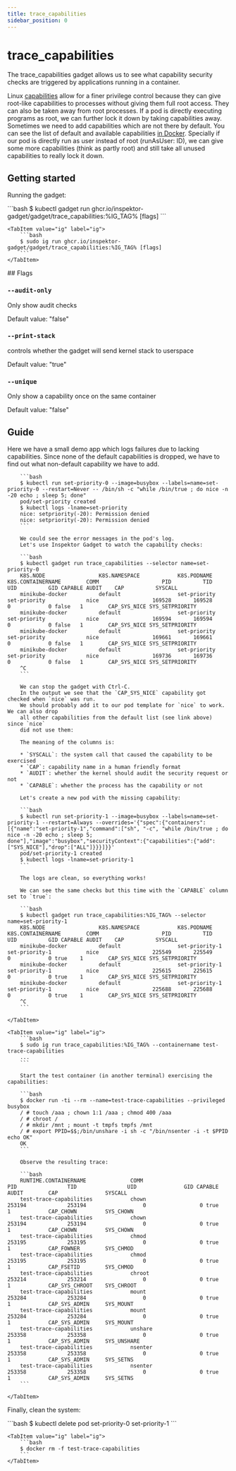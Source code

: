```yaml
---
title: trace_capabilities
sidebar_position: 0
---
```



# trace_capabilities

The trace_capabilities gadget allows us to see what capability security checks are triggered by applications
running in a container.

Linux [capabilities](https://man7.org/linux/man-pages/man7/capabilities.7.html) allow for a finer
privilege control because they can give root-like capabilities to processes without giving them full
root access. They can also be taken away from root processes. If a pod is directly executing
programs as root, we can further lock it down by taking capabilities away. Sometimes we need to add
capabilities which are not there by default. You can see the list of default and available
capabilities [in
Docker](https://docs.docker.com/engine/reference/run/#runtime-privilege-and-linux-capabilities).
Specially if our pod is directly run as user instead of root (runAsUser: ID), we can give some more
capabilities (think as partly root) and still take all unused capabilities to really lock it down.

## Getting started

Running the gadget:

<Tabs groupId="env">
    <TabItem value="kubectl-gadget" label="kubectl gadget">
        ```bash
        $ kubectl gadget run ghcr.io/inspektor-gadget/gadget/trace_capabilities:%IG_TAG% [flags]
        ```
    </TabItem>

    <TabItem value="ig" label="ig">
        ```bash
        $ sudo ig run ghcr.io/inspektor-gadget/gadget/trace_capabilities:%IG_TAG% [flags]
        ```
    </TabItem>
</Tabs>
## Flags

### `--audit-only`

Only show audit checks

Default value: "false"

### `--print-stack`

controls whether the gadget will send kernel stack to userspace

Default value: "true"

### `--unique`

Only show a capability once on the same container

Default value: "false"

## Guide

<Tabs groupId="env">
    <TabItem value="kubectl-gadget" label="kubectl gadget">
        Here we have a small demo app which logs failures due to lacking capabilities.
        Since none of the default capabilities is dropped, we have to find
        out what non-default capability we have to add.

        ```bash
        $ kubectl run set-priority-0 --image=busybox --labels=name=set-priority-0 --restart=Never -- /bin/sh -c "while /bin/true ; do nice -n -20 echo ; sleep 5; done"
        pod/set-priority created
        $ kubectl logs -lname=set-priority
        nice: setpriority(-20): Permission denied
        nice: setpriority(-20): Permission denied
        ```

        We could see the error messages in the pod's log.
        Let's use Inspektor Gadget to watch the capability checks:

        ```bash
        $ kubectl gadget run trace_capabilities --selector name=set-priority-0
        K8S.NODE                 K8S.NAMESPACE            K8S.PODNAME              K8S.CONTAINERNAME        COMM                    PID          TID          UID          GID CAPABLE AUDIT    CAP          SYSCALL
        minikube-docker          default                  set-priority             set-priority             nice                 169528       169528            0            0 false   1        CAP_SYS_NICE SYS_SETPRIORITY
        minikube-docker          default                  set-priority             set-priority             nice                 169594       169594            0            0 false   1        CAP_SYS_NICE SYS_SETPRIORITY
        minikube-docker          default                  set-priority             set-priority             nice                 169661       169661            0            0 false   1        CAP_SYS_NICE SYS_SETPRIORITY
        minikube-docker          default                  set-priority             set-priority             nice                 169736       169736            0            0 false   1        CAP_SYS_NICE SYS_SETPRIORITY
        ^C
        ```

        We can stop the gadget with Ctrl-C.
        In the output we see that the `CAP_SYS_NICE` capability got checked when `nice` was run.
        We should probably add it to our pod template for `nice` to work. We can also drop
        all other capabilities from the default list (see link above) since `nice`
        did not use them:

        The meaning of the columns is:

        * `SYSCALL`: the system call that caused the capability to be exercised
        * `CAP`: capability name in a human friendly format
        * `AUDIT`: whether the kernel should audit the security request or not
        * `CAPABLE`: whether the process has the capability or not

        Let's create a new pod with the missing capability:

        ```bash
        $ kubectl run set-priority-1 --image=busybox --labels=name=set-priority-1 --restart=Always --overrides='{"spec":{"containers":[{"name":"set-priority-1","command":["sh", "-c", "while /bin/true ; do nice -n -20 echo ; sleep 5; done"],"image":"busybox","securityContext":{"capabilities":{"add":["SYS_NICE"],"drop":["ALL"]}}}]}}'
        pod/set-priority-1 created
        $ kubectl logs -lname=set-priority-1
        ```

        The logs are clean, so everything works!

        We can see the same checks but this time with the `CAPABLE` column set to `true`:

        ```bash
        $ kubectl gadget run trace_capabilities:%IG_TAG% --selector name=set-priority-1
        K8S.NODE                 K8S.NAMESPACE            K8S.PODNAME              K8S.CONTAINERNAME        COMM                    PID          TID          UID          GID CAPABLE AUDIT    CAP          SYSCALL
        minikube-docker          default                  set-priority-1           set-priority-1           nice                 225549       225549            0            0 true    1        CAP_SYS_NICE SYS_SETPRIORITY
        minikube-docker          default                  set-priority-1           set-priority-1           nice                 225615       225615            0            0 true    1        CAP_SYS_NICE SYS_SETPRIORITY
        minikube-docker          default                  set-priority-1           set-priority-1           nice                 225688       225688            0            0 true    1        CAP_SYS_NICE SYS_SETPRIORITY
        ^C
        ```

    </TabItem>

    <TabItem value="ig" label="ig">
        ```bash
        $ sudo ig run trace_capabilities:%IG_TAG% --containername test-trace-capabilities
        ...
        ```

        Start the test container (in another terminal) exercising the capabilities:

        ```bash
        $ docker run -ti --rm --name=test-trace-capabilities --privileged busybox
        / # touch /aaa ; chown 1:1 /aaa ; chmod 400 /aaa
        / # chroot /
        / # mkdir /mnt ; mount -t tmpfs tmpfs /mnt
        / # export PPID=$$;/bin/unshare -i sh -c "/bin/nsenter -i -t $PPID echo OK"
        OK
        ```

        Observe the resulting trace:

        ```bash
        RUNTIME.CONTAINERNAME              COMM                            PID                TID                UID               GID CAPABLE     AUDIT        CAP               SYSCALL
        test-trace-capabilities            chown                        253194             253194                  0                 0 true        1            CAP_CHOWN         SYS_CHOWN
        test-trace-capabilities            chown                        253194             253194                  0                 0 true        1            CAP_CHOWN         SYS_CHOWN
        test-trace-capabilities            chmod                        253195             253195                  0                 0 true        1            CAP_FOWNER        SYS_CHMOD
        test-trace-capabilities            chmod                        253195             253195                  0                 0 true        1            CAP_FSETID        SYS_CHMOD
        test-trace-capabilities            chroot                       253214             253214                  0                 0 true        1            CAP_SYS_CHROOT    SYS_CHROOT
        test-trace-capabilities            mount                        253284             253284                  0                 0 true        1            CAP_SYS_ADMIN     SYS_MOUNT
        test-trace-capabilities            mount                        253284             253284                  0                 0 true        1            CAP_SYS_ADMIN     SYS_MOUNT
        test-trace-capabilities            unshare                      253358             253358                  0                 0 true        1            CAP_SYS_ADMIN     SYS_UNSHARE
        test-trace-capabilities            nsenter                      253358             253358                  0                 0 true        1            CAP_SYS_ADMIN     SYS_SETNS
        test-trace-capabilities            nsenter                      253358             253358                  0                 0 true        1            CAP_SYS_ADMIN     SYS_SETNS
        ```

    </TabItem>
</Tabs>

Finally, clean the system:

<Tabs groupId="env">
    <TabItem value="kubectl-gadget" label="kubectl gadget">
        ```bash
        $ kubectl delete pod set-priority-0 set-priority-1
        ```
    </TabItem>

    <TabItem value="ig" label="ig">
        ```bash
        $ docker rm -f test-trace-capabilities
        ```
    </TabItem>
</Tabs>
